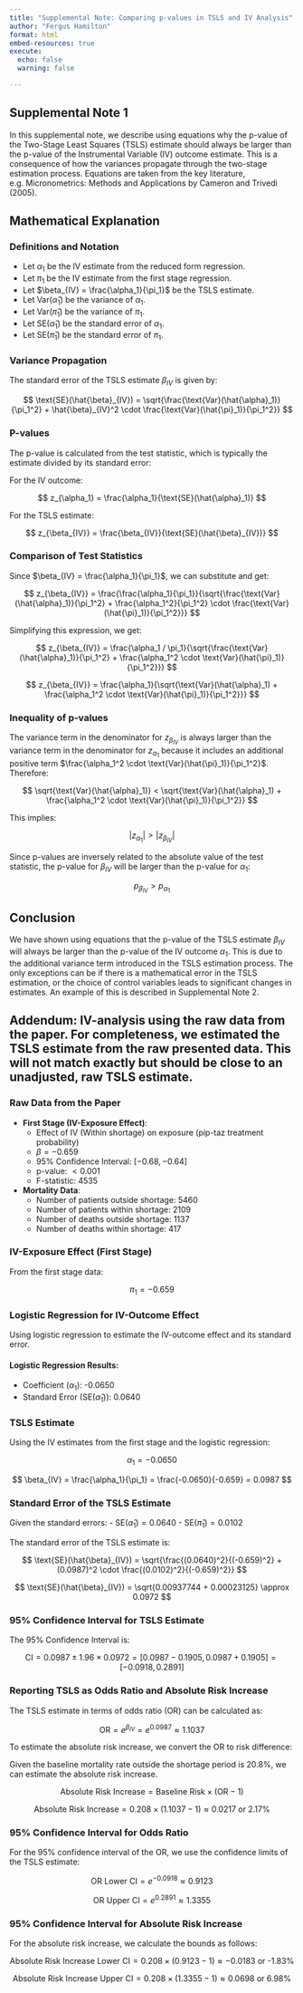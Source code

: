 ```yaml
---
title: "Supplemental Note: Comparing p-values in TSLS and IV Analysis"
author: "Fergus Hamilton"
format: html
embed-resources: true
execute:
  echo: false
  warning: false

---
```


## Supplemental Note 1

In this supplemental note, we describe using equations why the p-value of the Two-Stage Least Squares (TSLS) estimate should always be larger than the p-value of the Instrumental Variable (IV) outcome estimate. This is a consequence of how the variances propagate through the two-stage estimation process. Equations are taken from the key literature, e.g. Micronometrics: Methods and Applications by Cameron and Trivedi (2005). 

## Mathematical Explanation

### Definitions and Notation

-   Let $\alpha_1$ be the IV estimate from the reduced form regression.
-   Let $\pi_1$ be the IV estimate from the first stage regression.
-   Let $\beta_{IV} = \frac{\alpha_1}{\pi_1}$ be the TSLS estimate.
-   Let $\text{Var}(\hat{\alpha}_1)$ be the variance of $\alpha_1$.
-   Let $\text{Var}(\hat{\pi}_1)$ be the variance of $\pi_1$.
-   Let $\text{SE}(\hat{\alpha}_1)$ be the standard error of $\alpha_1$.
-   Let $\text{SE}(\hat{\pi}_1)$ be the standard error of $\pi_1$.

### Variance Propagation

The standard error of the TSLS estimate $\beta_{IV}$ is given by:

$$
\text{SE}(\hat{\beta}_{IV}) = \sqrt{\frac{\text{Var}(\hat{\alpha}_1)}{\pi_1^2} + \hat{\beta}_{IV}^2 \cdot \frac{\text{Var}(\hat{\pi}_1)}{\pi_1^2}}
$$

### P-values

The p-value is calculated from the test statistic, which is typically the estimate divided by its standard error:

For the IV outcome:

$$
z_{\alpha_1} = \frac{\alpha_1}{\text{SE}(\hat{\alpha}_1)}
$$

For the TSLS estimate:

$$
z_{\beta_{IV}} = \frac{\beta_{IV}}{\text{SE}(\hat{\beta}_{IV})}
$$

### Comparison of Test Statistics

Since $\beta_{IV} = \frac{\alpha_1}{\pi_1}$, we can substitute and get:

$$
z_{\beta_{IV}} = \frac{\frac{\alpha_1}{\pi_1}}{\sqrt{\frac{\text{Var}(\hat{\alpha}_1)}{\pi_1^2} + \frac{\alpha_1^2}{\pi_1^2} \cdot \frac{\text{Var}(\hat{\pi}_1)}{\pi_1^2}}}
$$

Simplifying this expression, we get:

$$
z_{\beta_{IV}} = \frac{\alpha_1 / \pi_1}{\sqrt{\frac{\text{Var}(\hat{\alpha}_1)}{\pi_1^2} + \frac{\alpha_1^2 \cdot \text{Var}(\hat{\pi}_1)}{\pi_1^2}}}
$$

$$
z_{\beta_{IV}} = \frac{\alpha_1}{\sqrt{\text{Var}(\hat{\alpha}_1) + \frac{\alpha_1^2 \cdot \text{Var}(\hat{\pi}_1)}{\pi_1^2}}}
$$

### Inequality of p-values

The variance term in the denominator for $z_{\beta_{IV}}$ is always larger than the variance term in the denominator for $z_{\alpha_1}$ because it includes an additional positive term $\frac{\alpha_1^2 \cdot \text{Var}(\hat{\pi}_1)}{\pi_1^2}$. Therefore:

$$
\sqrt{\text{Var}(\hat{\alpha}_1)} < \sqrt{\text{Var}(\hat{\alpha}_1) + \frac{\alpha_1^2 \cdot \text{Var}(\hat{\pi}_1)}{\pi_1^2}}
$$

This implies:

$$
|z_{\alpha_1}| > |z_{\beta_{IV}}|
$$

Since p-values are inversely related to the absolute value of the test statistic, the p-value for $\beta_{IV}$ will be larger than the p-value for $\alpha_1$:

$$
p_{\beta_{IV}} > p_{\alpha_1}
$$

## Conclusion

We have shown using equations that the p-value of the TSLS estimate $\beta_{IV}$ will always be larger than the p-value of the IV outcome $\alpha_1$. This is due to the additional variance term introduced in the TSLS estimation process. The only exceptions can be if there is a mathematical error in the TSLS estimation, or the choice of control variables leads to significant changes in estimates. An example of this is described in Supplemental Note 2.

## Addendum: IV-analysis using the raw data from the paper. For completeness, we estimated the TSLS estimate from the raw presented data. This will not match exactly but should be close to an unadjusted, raw TSLS estimate.

### Raw Data from the Paper

-   **First Stage (IV-Exposure Effect)**:
    -   Effect of IV (Within shortage) on exposure (pip-taz treatment probability)
    -   $\beta = -0.659$
    -   95% Confidence Interval: $[-0.68, -0.64]$
    -   p-value: $< 0.001$
    -   F-statistic: 4535
-   **Mortality Data**:
    -   Number of patients outside shortage: 5460
    -   Number of patients within shortage: 2109
    -   Number of deaths outside shortage: 1137
    -   Number of deaths within shortage: 417

### IV-Exposure Effect (First Stage)

From the first stage data:

$$
\pi_1 = -0.659
$$

### Logistic Regression for IV-Outcome Effect

Using logistic regression to estimate the IV-outcome effect and its standard error.

#### Logistic Regression Results:

-   Coefficient ($\alpha_1$): -0.0650
-   Standard Error ($\text{SE}(\hat{\alpha}_1)$): 0.0640

### TSLS Estimate

Using the IV estimates from the first stage and the logistic regression:

$$
\alpha_1 = -0.0650
$$

$$
\beta_{IV} = \frac{\alpha_1}{\pi_1} = \frac{-0.0650}{-0.659} = 0.0987
$$

### Standard Error of the TSLS Estimate

Given the standard errors: - $\text{SE}(\hat{\alpha}_1) = 0.0640$ - $\text{SE}(\hat{\pi}_1) = 0.0102$

The standard error of the TSLS estimate is:

$$
\text{SE}(\hat{\beta}_{IV}) = \sqrt{\frac{(0.0640)^2}{(-0.659)^2} + (0.0987)^2 \cdot \frac{(0.0102)^2}{(-0.659)^2}}
$$

$$
\text{SE}(\hat{\beta}_{IV}) = \sqrt{0.00937744 + 0.00023125} \approx 0.0972
$$

### 95% Confidence Interval for TSLS Estimate

The 95% Confidence Interval is:

$$
\text{CI} = 0.0987 \pm 1.96 \times 0.0972 = [0.0987 - 0.1905, 0.0987 + 0.1905] = [-0.0918, 0.2891]
$$

### Reporting TSLS as Odds Ratio and Absolute Risk Increase

The TSLS estimate in terms of odds ratio (OR) can be calculated as:

$$
\text{OR} = e^{\beta_{IV}} = e^{0.0987} \approx 1.1037
$$

To estimate the absolute risk increase, we convert the OR to risk difference:

Given the baseline mortality rate outside the shortage period is 20.8%, we can estimate the absolute risk increase.

$$
\text{Absolute Risk Increase} = \text{Baseline Risk} \times (\text{OR} - 1)
$$

$$
\text{Absolute Risk Increase} = 0.208 \times (1.1037 - 1) \approx 0.0217 \text{ or 2.17%}
$$

### 95% Confidence Interval for Odds Ratio

For the 95% confidence interval of the OR, we use the confidence limits of the TSLS estimate:

$$
\text{OR Lower CI} = e^{-0.0918} \approx 0.9123
$$

$$
\text{OR Upper CI} = e^{0.2891} \approx 1.3355
$$

### 95% Confidence Interval for Absolute Risk Increase

For the absolute risk increase, we calculate the bounds as follows:

$$
\text{Absolute Risk Increase Lower CI} = 0.208 \times (0.9123 - 1) \approx -0.0183 \text{ or -1.83%}
$$

$$
\text{Absolute Risk Increase Upper CI} = 0.208 \times (1.3355 - 1) \approx 0.0698 \text{ or 6.98%}
$$
